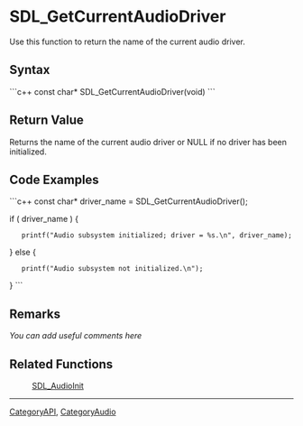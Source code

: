 <!-- pragma section-numbers off -->
<!-- pragma disable-camelcase -->

= SDL_GetCurrentAudioDriver =
Use this function to return the name of the current audio driver.


== Syntax ==
```c++
const char* SDL_GetCurrentAudioDriver(void)
```

== Return Value ==
Returns the name of the current audio driver or NULL if no driver has been initialized.

== Code Examples ==
```c++
const char* driver_name = SDL_GetCurrentAudioDriver();

if ( driver_name ) {
    printf("Audio subsystem initialized; driver = %s.\n", driver_name);
} else {
    printf("Audio subsystem not initialized.\n");
}
```

== Remarks ==
''You can add useful comments here''

== Related Functions ==
:[[SDL_AudioInit]]

----
[[CategoryAPI]], [[CategoryAudio]]
